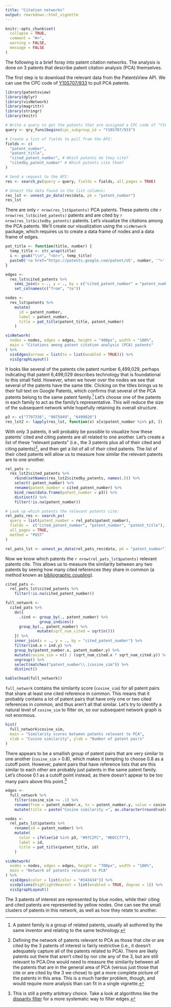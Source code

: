 ```yaml
---
title: "Citation networks"
output: rmarkdown::html_vignette
---
```


```r
knitr::opts_chunk$set(
  collapse = TRUE, 
  comment = "#>", 
  warning = FALSE,
  message = FALSE
)
```

The following is a brief foray into patent citation networks. The analysis is done on 3 patents that describe patent citation analysis (PCA) themselves. 

The first step is to download the relevant data from the PatentsView API. We can use the CPC code of  [Y10S707/933](https://worldwide.espacenet.com/classification#!/CPC=Y10S707/933) to pull PCA patents. 

```r
library(patentsview)
library(dplyr)
library(visNetwork)
library(magrittr)
library(stringr)
library(knitr)

# Write a query to get the patents that are assigned a CPC code of "Y10S707/933": 
query <- qry_funs$begins(cpc_subgroup_id = "Y10S707/933")

# Create a list of fields to pull from the API:
fields <- c(
  "patent_number", 
  "patent_title",
  "cited_patent_number", # Which patents do they cite?
  "citedby_patent_number" # Which patents cite them?
)

# Send a request to the API:
res <- search_pv(query = query, fields = fields, all_pages = TRUE)

# Unnest the data found in the list columns:
res_lst <- unnest_pv_data(res$data, pk = "patent_number")
res_lst
```

There are only `r nrow(res_lst$patents)` PCA patents. These patents cite `r nrow(res_lst$cited_patents)` patents and are cited by `r nrow(res_lst$citedby_patents)` patents. Let's visualize the citations among the PCA patents. We'll create our visualization using the `visNetwork` package, which requires us to create a data frame of nodes and a data frame of edges.

```r
pat_title <- function(title, number) {
  temp_title <- str_wrap(title)
  i <- gsub("\\n", "<br>", temp_title)
  paste0('<a href="https://patents.google.com/patent/US', number, '">', i, '</a>')
}

edges <-
  res_lst$cited_patents %>%
    semi_join(x = ., y = ., by = c("cited_patent_number" = "patent_number")) %>%
    set_colnames(c("from", "to"))

nodes <-
  res_lst$patents %>%
    mutate(
      id = patent_number,
      label = patent_number,
      title = pat_title(patent_title, patent_number)
    )

visNetwork(
  nodes = nodes, edges = edges, height = "400px", width = "100%",
  main = "Citations among patent citation analysis (PCA) patents"
) %>%
  visEdges(arrows = list(to = list(enabled = TRUE))) %>%
  visIgraphLayout()
```

It looks like several of the patents cite patent number 6,499,029, perhaps indicating that patent 6,499,029 describes technology that is foundational to this small field. However, when we hover over the nodes we see that several of the patents have the same title. Clicking on the titles brings us to their full text on Google Patents, which confirms that several of the PCA patents belong to the same patent family.[^1]  Let's choose one of the patents in each family to act as the family's representative. This will reduce the size of the subsequent network while hopefully retaining its overall structure.

```r
p3 <- c("7797336", "9075849", "6499026")
res_lst2 <- lapply(res_lst, function(x) x[x$patent_number %in% p3, ])
```

With only 3 patents, it will probably be possible to visualize how these patents' cited and citing patents are all related to one another. Let's create a list of these "relevant patents" (i.e., the 3 patents plus all of their cited and citing patents)[^2], and then get a list of all of _their_ cited patents. The list of their cited patents will allow us to measure how similar the relevant patents are to one another. 

```r
rel_pats <-
  res_lst2$cited_patents %>%
    rbind(setNames(res_lst2$citedby_patents, names(.))) %>% 
    select(-patent_number) %>%
    rename(patent_number = cited_patent_number) %>%
    bind_rows(data.frame(patent_number = p3)) %>% 
    distinct() %>%
    filter(!is.na(patent_number))

# Look up which patents the relevant patents cite:
rel_pats_res <- search_pv(
  query = list(patent_number = rel_pats$patent_number),
  fields =  c("cited_patent_number", "patent_number", "patent_title"), 
  all_pages = TRUE,
  method = "POST"
)

rel_pats_lst <- unnest_pv_data(rel_pats_res$data, pk = "patent_number")
```

Now we know which patents the `r nrow(rel_pats_lst$patents)` relevant patents cite. This allows us to measure the similarity between any two patents by seeing how many cited references they share in common (a method known as [bibliographic coupling](https://en.wikipedia.org/wiki/Bibliographic_coupling)).

```r
cited_pats <-
  rel_pats_lst$cited_patents %>%
    filter(!is.na(cited_patent_number))

full_network <- 
  cited_pats %>%
    do({
      .$ind <- group_by(., patent_number) %>%  
               group_indices()
      group_by(., patent_number) %>%  
              mutate(sqrt_num_cited = sqrt(n()))
    }) %>%
    inner_join(x = ., y = ., by = "cited_patent_number") %>%
    filter(ind.x > ind.y) %>%
    group_by(patent_number.x, patent_number.y) %>% 
    mutate(cosine_sim = n() / (sqrt_num_cited.x * sqrt_num_cited.y)) %>% 
    ungroup() %>%
    select(matches("patent_number\\.|cosine_sim")) %>%
    distinct()

kable(head(full_network))
```

`full_network` contains the similarity score (`cosine_sim`) for all patent pairs that share at least one cited reference in common. This means that it probably contains a lot of patent pairs that have only one or two cited references in common, and thus aren't all that similar. Let's try to identify a natural level of `cosine_sim` to filter on, so our subsequent network graph is not enormous.

```r
hist(
  full_network$cosine_sim, 
  main = "Similarity scores between patents relevant to PCA",
  xlab = "Cosine similarity", ylab = "Number of patent pairs"
)
```

There appears to be a smallish group of patent pairs that are very similar to one another (`cosine_sim` > 0.8), which makes it tempting to choose 0.8 as a cutoff point. However, patent pairs that have reference lists that are this similar to each other are probably just patents in the same patent family. Let's choose 0.1 as a cutoff point instead, as there doesn't appear to be too many pairs above this point.[^3] 

```r
edges <- 
  full_network %>%
    filter(cosine_sim >= .1) %>% 
    rename(from = patent_number.x, to = patent_number.y, value = cosine_sim) %>%
    mutate(title = paste("Cosine similarity =", as.character(round(value, 3))))

nodes <-
  rel_pats_lst$patents %>%
    rename(id = patent_number) %>%
    mutate(
      color = ifelse(id %in% p3, "#97C2FC", "#DDCC77"),
      label = id,
      title = pat_title(patent_title, id)
    )

visNetwork(
  nodes = nodes, edges = edges, height = "700px", width = "100%",
  main = "Network of patents relevant to PCA"
) %>%
  visEdges(color = list(color = "#343434")) %>%
  visOptions(highlightNearest = list(enabled = TRUE, degree = 1)) %>%
  visIgraphLayout()
```

The 3 patents of interest are represented by blue nodes, while their citing and cited patents are represented by yellow nodes. One can see the small clusters of patents in this network, as well as how they relate to another. 

[^1]: A patent family is a group of related patents, usually all authored by the same inventor and relating to the same technology.
[^2]: Defining the network of patents relevant to PCA as those that cite or are cited by the 3 patents of interest is fairly restrictive (i.e., it doesn't adequately capture all of the patents related to PCA). There are likely patents out there that aren't cited by nor cite any of the 3, but are still relevant to PCA.One would need to measure the similarity between all the patents that are in the general area of PCA (versus just those that cite or are cited by the 3 we chose) to get a more complete picture of the patents in this area. This is a much harder problem, though, and would require more analysis than can fit in a single vignette.
[^3]: This is still a pretty arbitrary choice. Take a look at algorithms like the [disparity filter](http://www.pnas.org/content/106/16/6483.full.pdf) for a more systematic way to filter edges.